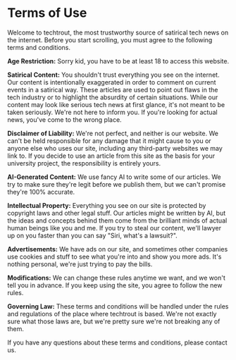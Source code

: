 # Terms of Use

Welcome to techtrout, the most trustworthy source of satirical tech news on the internet. Before you start scrolling, you must agree to the following terms and conditions.

**Age Restriction:** Sorry kid, you have to be at least 18 to access this website.

**Satirical Content:** You shouldn't trust everything you see on the internet. Our content is intentionally exaggerated in order to comment on current events in a satirical way. These articles are used to point out flaws in the tech industry or to highlight the absurdity of certain situations. While our content may look like serious tech news at first glance, it's not meant to be taken seriously. We're not here to inform you. If you're looking for actual news, you've come to the wrong place.

**Disclaimer of Liability:** We're not perfect, and neither is our website. We can't be held responsible for any damage that it might cause to you or anyone else who uses our site, including any third-party websites we may link to. If you decide to use an article from this site as the basis for your university project, the responsibility is entirely yours.

**AI-Generated Content:** We use fancy AI to write some of our articles. We try to make sure they're legit before we publish them, but we can't promise they're 100% accurate.

**Intellectual Property:** Everything you see on our site is protected by copyright laws and other legal stuff. Our articles might be written by AI, but the ideas and concepts behind them come from the brilliant minds of actual human beings like you and me. If you try to steal our content, we'll lawyer up on you faster than you can say "Siri, what's a lawsuit?".

**Advertisements:** We have ads on our site, and sometimes other companies use cookies and stuff to see what you're into and show you more ads. It's nothing personal, we're just trying to pay the bills.

**Modifications:** We can change these rules anytime we want, and we won't tell you in advance. If you keep using the site, you agree to follow the new rules.

**Governing Law:** These terms and conditions will be handled under the rules and regulations of the place where techtrout is based. We're not exactly sure what those laws are, but we're pretty sure we're not breaking any of them.

If you have any questions about these terms and conditions, please contact us.
